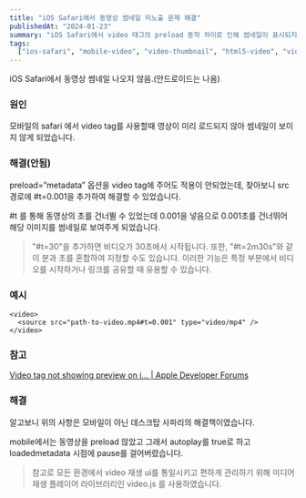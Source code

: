 ```yaml
---
title: "iOS Safari에서 동영상 썸네일 미노출 문제 해결"
publishedAt: "2024-01-23"
summary: "iOS Safari에서 video 태그의 preload 동작 차이로 인해 썸네일이 표시되지 않는 문제를 해결하는 방법을 정리합니다."
tags:
  ["ios-safari", "mobile-video", "video-thumbnail", "html5-video", "video-js"]
---
```


iOS Safari에서 동영상 썸네일 나오지 않음.(안드로이드는 나옴)

### **원인**

모바일의 safari 에서 video tag를 사용할때 영상이 미리 로드되지 않아 썸네일이 보이지 않게 되었습니다.

### **해결(안됨)**

preload=”metadata” 옵션을 video tag에 주어도 적용이 안되었는데, 찾아보니 src 경로에 #t=0.001을 추가하여 해결할 수 있었습니다.

#t 를 통해 동영상의 초를 건너뛸 수 있었는데 0.001을 넣음으로 0.001초를 건너뛰어 해당 이미지를 썸네일로 보여주게 되었습니다.

> "#t=30"을 추가하면 비디오가 30초에서 시작됩니다. 또한, "#t=2m30s"와 같이 분과 초를 혼합하여 지정할 수도 있습니다. 이러한 기능은 특정 부분에서 비디오를 시작하거나 링크를 공유할 때 유용할 수 있습니다.

### **예시**

```
<video>
  <source src="path-to-video.mp4#t=0.001" type="video/mp4" />
</video>

```

### **참고**

[Video tag not showing preview on i… | Apple Developer Forums](https://developer.apple.com/forums/thread/129377)

### **해결**

알고보니 위의 사항은 모바일이 아닌 데스크탑 사파리의 해결책이였습니다.

mobile에서는 동영상을 preload 않았고 그래서 autoplay를 true로 하고 loadedmetadata 시점에 pause를 걸어버렸습니다.

> 참고로 모든 환경에서 video 재생 ui를 통일시키고 편하게 관리하기 위해 미디어 재생 플레이어 라이브러리인 video.js 를 사용하였습니다.
